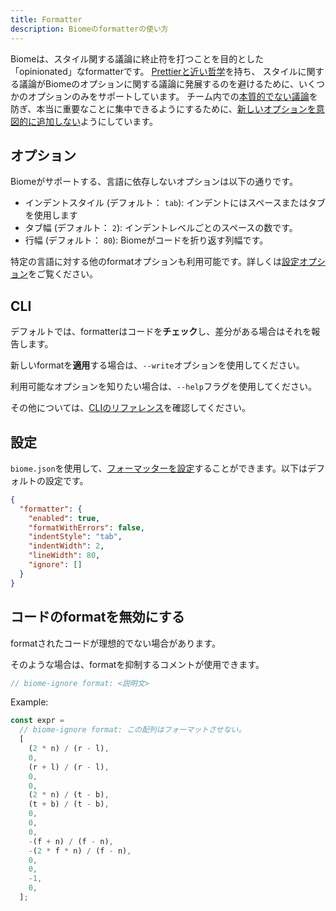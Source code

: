 ```yaml
---
title: Formatter
description: Biomeのformatterの使い方
---
```



Biomeは、スタイル関する議論に終止符を打つことを目的とした「opinionated」なformatterです。
[Prettierと近い哲学](https://prettier.io/docs/en/option-philosophy.html)を持ち、
スタイルに関する議論がBiomeのオプションに関する議論に発展するのを避けるために、いくつかのオプションのみをサポートしています。
チーム内での[本質的でない議論](https://ja.wikipedia.org/wiki/パーキンソンの凡俗法則)を防ぎ、本当に重要なことに集中できるようにするために、[新しいオプションを意図的に追加しない](https://github.com/prettier/prettier/issues/40)ようにしています。

## オプション

Biomeがサポートする、言語に依存しないオプションは以下の通りです。

- インデントスタイル (デフォルト： `tab`): インデントにはスペースまたはタブを使用します
- タブ幅 (デフォルト： `2`): インデントレベルごとのスペースの数です。
- 行幅 (デフォルト： `80`): Biomeがコードを折り返す列幅です。

特定の言語に対する他のformatオプションも利用可能です。詳しくは[設定オプション](/reference/configuration)をご覧ください。

## CLI

デフォルトでは、formatterはコードを**チェック**し、差分がある場合はそれを報告します。

<PackageManagerBiomeCommand command="format ./src" />

新しいformatを**適用**する場合は、`--write`オプションを使用してください。

<PackageManagerBiomeCommand command="format --write ./src" />

利用可能なオプションを知りたい場合は、`--help`フラグを使用してください。

<PackageManagerBiomeCommand command="format --help" />

その他については、[CLIのリファレンス](/reference/cli#biomeformat)を確認してください。

## 設定

`biome.json`を使用して、[フォーマッターを設定](/reference/configuration/#formatter)することができます。以下はデフォルトの設定です。

```json
{
  "formatter": {
    "enabled": true,
    "formatWithErrors": false,
    "indentStyle": "tab",
    "indentWidth": 2,
    "lineWidth": 80,
    "ignore": []
  }
}
```

## コードのformatを無効にする

formatされたコードが理想的でない場合があります。

そのような場合は、formatを抑制するコメントが使用できます。

```js
// biome-ignore format: <説明文>
```

Example:

```js
const expr =
  // biome-ignore format: この配列はフォーマットさせない。
  [
    (2 * n) / (r - l),
    0,
    (r + l) / (r - l),
    0,
    0,
    (2 * n) / (t - b),
    (t + b) / (t - b),
    0,
    0,
    0,
    -(f + n) / (f - n),
    -(2 * f * n) / (f - n),
    0,
    0,
    -1,
    0,
  ];
```
